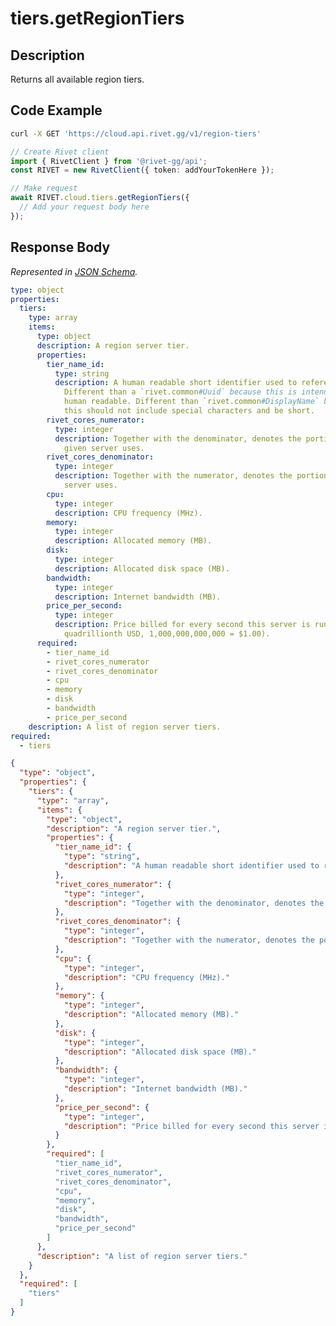 
# tiers.getRegionTiers

## Description

Returns all available region tiers.


## Code Example

<CodeGroup title='Request' tag='GET' label='https://cloud.api.rivet.gg/v1/region-tiers'>

```bash {{ title: 'cURL' }}
curl -X GET 'https://cloud.api.rivet.gg/v1/region-tiers'
```

```ts
// Create Rivet client
import { RivetClient } from '@rivet-gg/api';
const RIVET = new RivetClient({ token: addYourTokenHere });

// Make request
await RIVET.cloud.tiers.getRegionTiers({
  // Add your request body here
});
```

</CodeGroup>


## Response Body

_Represented in [JSON Schema](https://json-schema.org/)._

<CodeGroup title='Response'>

```yaml
type: object
properties:
  tiers:
    type: array
    items:
      type: object
      description: A region server tier.
      properties:
        tier_name_id:
          type: string
          description: A human readable short identifier used to references resources.
            Different than a `rivet.common#Uuid` because this is intended to be
            human readable. Different than `rivet.common#DisplayName` because
            this should not include special characters and be short.
        rivet_cores_numerator:
          type: integer
          description: Together with the denominator, denotes the portion of the CPU a
            given server uses.
        rivet_cores_denominator:
          type: integer
          description: Together with the numerator, denotes the portion of the CPU a given
            server uses.
        cpu:
          type: integer
          description: CPU frequency (MHz).
        memory:
          type: integer
          description: Allocated memory (MB).
        disk:
          type: integer
          description: Allocated disk space (MB).
        bandwidth:
          type: integer
          description: Internet bandwidth (MB).
        price_per_second:
          type: integer
          description: Price billed for every second this server is running (in
            quadrillionth USD, 1,000,000,000,000 = $1.00).
      required:
        - tier_name_id
        - rivet_cores_numerator
        - rivet_cores_denominator
        - cpu
        - memory
        - disk
        - bandwidth
        - price_per_second
    description: A list of region server tiers.
required:
  - tiers

```

```json
{
  "type": "object",
  "properties": {
    "tiers": {
      "type": "array",
      "items": {
        "type": "object",
        "description": "A region server tier.",
        "properties": {
          "tier_name_id": {
            "type": "string",
            "description": "A human readable short identifier used to references resources. Different than a `rivet.common#Uuid` because this is intended to be human readable. Different than `rivet.common#DisplayName` because this should not include special characters and be short."
          },
          "rivet_cores_numerator": {
            "type": "integer",
            "description": "Together with the denominator, denotes the portion of the CPU a given server uses."
          },
          "rivet_cores_denominator": {
            "type": "integer",
            "description": "Together with the numerator, denotes the portion of the CPU a given server uses."
          },
          "cpu": {
            "type": "integer",
            "description": "CPU frequency (MHz)."
          },
          "memory": {
            "type": "integer",
            "description": "Allocated memory (MB)."
          },
          "disk": {
            "type": "integer",
            "description": "Allocated disk space (MB)."
          },
          "bandwidth": {
            "type": "integer",
            "description": "Internet bandwidth (MB)."
          },
          "price_per_second": {
            "type": "integer",
            "description": "Price billed for every second this server is running (in quadrillionth USD, 1,000,000,000,000 = $1.00)."
          }
        },
        "required": [
          "tier_name_id",
          "rivet_cores_numerator",
          "rivet_cores_denominator",
          "cpu",
          "memory",
          "disk",
          "bandwidth",
          "price_per_second"
        ]
      },
      "description": "A list of region server tiers."
    }
  },
  "required": [
    "tiers"
  ]
}
```

</CodeGroup>

